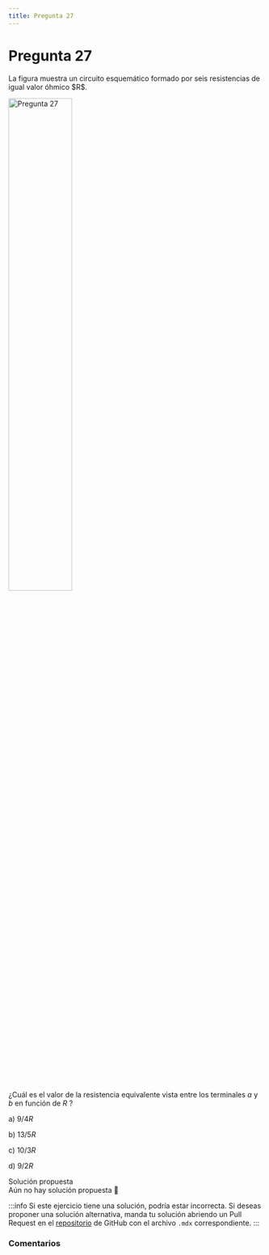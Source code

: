 ```yaml
---
title: Pregunta 27
---
```



# Pregunta 27

<div className="exercise">
La figura muestra un circuito esquemático formado por seis resistencias de igual valor óhmico $R$.

<Image
  src="science/electromagnetism/exercises/2024-2/p27/image.png"
  alt="Pregunta 27"
  width="50%"
/>

¿Cuál es el valor de la resistencia equivalente vista entre los terminales $a$ y $b$ en función de $R$ ?

a) $9 / 4 R$

b) $13 / 5 R$

c) $10 / 3 R$

d) $9 / 2 R$
</div>

<MDXDetails>
<summary>Solución propuesta</summary>

<div className="exercise">
Aún no hay solución propuesta 🥲
</div>

:::info
Si este ejercicio tiene una solución, podría estar incorrecta. Si deseas proponer una solución alternativa, manda tu solución abriendo
un Pull Request en el [repositorio](https://github.com/crow-rojas/apuntes-fundamentals/pulls) de GitHub con el archivo
`.mdx` correspondiente.
:::

</MDXDetails>

### Comentarios

<Disqus
  url="https://crow-rojas.github.io/apuntes-fundamentals/docs/science/electromagnetism/exercises/2024-2/p27"
  identifier="docs/science/electromagnetism/exercises/2024-2/p27"
  title="2024-2 Electricidad y Magnetismo - Pregunta 27"
/>

